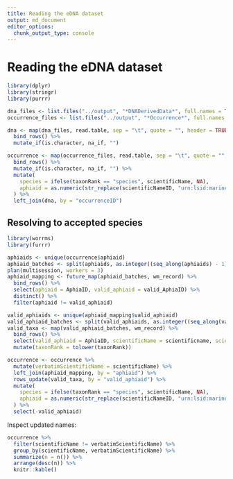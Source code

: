 ```yaml
---
title: Reading the eDNA dataset
output: md_document
editor_options: 
  chunk_output_type: console
---
```


# Reading the eDNA dataset

```r
library(dplyr)
library(stringr)
library(purrr)

dna_files <- list.files("../output", "*DNADerivedData*", full.names = TRUE)
occurrence_files <- list.files("../output", "*Occurrence*", full.names = TRUE)

dna <- map(dna_files, read.table, sep = "\t", quote = "", header = TRUE) %>%
  bind_rows() %>%
  mutate_if(is.character, na_if, "")

occurrence <- map(occurrence_files, read.table, sep = "\t", quote = "", header = TRUE) %>%
  bind_rows() %>%
  mutate_if(is.character, na_if, "") %>%
  mutate(
    species = ifelse(taxonRank == "species", scientificName, NA),
    aphiaid = as.numeric(str_replace(scientificNameID, "urn:lsid:marinespecies.org:taxname:", ""))
  ) %>%
  left_join(dna, by = "occurrenceID")
```

## Resolving to accepted species

```r
library(worrms)
library(furrr)

aphiaids <- unique(occurrence$aphiaid)
aphiaid_batches <- split(aphiaids, as.integer((seq_along(aphiaids) - 1) / 50))
plan(multisession, workers = 3)
aphiaid_mapping <- future_map(aphiaid_batches, wm_record) %>%
  bind_rows() %>%
  select(aphiaid = AphiaID, valid_aphiaid = valid_AphiaID) %>%
  distinct() %>%
  filter(aphiaid != valid_aphiaid)

valid_aphiaids <- unique(aphiaid_mapping$valid_aphiaid)
valid_aphiaid_batches <- split(valid_aphiaids, as.integer((seq_along(valid_aphiaids) - 1) / 50))
valid_taxa <- map(valid_aphiaid_batches, wm_record) %>%
  bind_rows() %>%
  select(valid_aphiaid = AphiaID, scientificName = scientificname, scientificNameID = lsid, taxonRank = rank, kingdom, phylum, class, order, family, genus) %>%
  mutate(taxonRank = tolower(taxonRank))

occurrence <- occurrence %>%
  mutate(verbatimScientificName = scientificName) %>%
  left_join(aphiaid_mapping, by = "aphiaid") %>%
  rows_update(valid_taxa, by = "valid_aphiaid") %>%
  mutate(
    species = ifelse(taxonRank == "species", scientificName, NA),
    aphiaid = as.numeric(str_replace(scientificNameID, "urn:lsid:marinespecies.org:taxname:", ""))
  ) %>%
  select(-valid_aphiaid)
```

Inspect updated names:

```r
occurrence %>%
  filter(scientificName != verbatimScientificName) %>%
  group_by(scientificName, verbatimScientificName) %>%
  summarize(n = n()) %>%
  arrange(desc(n)) %>%
  knitr::kable()
```

